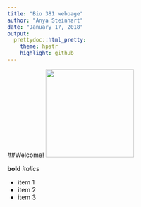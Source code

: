 ```yaml
---
title: "Bio 381 webpage"
author: "Anya Steinhart"
date: "January 17, 2018"
output:
  prettydoc::html_pretty:
    theme: hpstr
    highlight: github
---
```


##Welcome! 
<img src="IMG_1606.jpg" width="200" height="200" />


**bold**
*italics*

* item 1
* item 2
* item 3 
